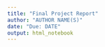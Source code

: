 ```yaml
---
title: "Final Project Report"
author: "AUTHOR NAME(S)"
date: "Due: DATE"
output: html_notebook
---
```





```r


```
